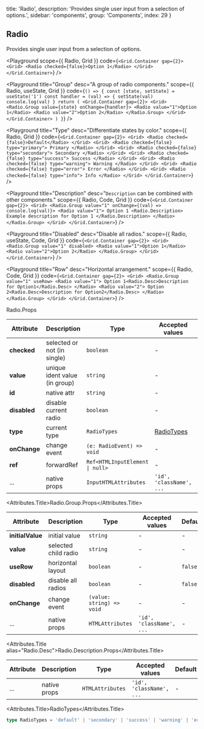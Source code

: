 
  title: 'Radio',
  description: 'Provides single user input from a selection of options.',
  sidebar: 'components',
  group: 'Components',
  index: 29
}

## Radio

Provides single user input from a selection of options.

<Playground
  scope={{ Radio, Grid }}
  code={`
<Grid.Container gap={2}>
  <Grid>
    <Radio checked={false}>Option 1</Radio>
  </Grid>
</Grid.Container>
`}
/>

<Playground
  title="Group"
  desc="A group of radio components."
  scope={{ Radio, useState, Grid }}
  code={`
() => {
  const [state, setState] = useState('1')
  const handler = (val) => {
    setState(val)
    console.log(val)
  }
  return (
    <Grid.Container gap={2}>
      <Grid>
        <Radio.Group value={state} onChange={handler}>
          <Radio value="1">Option 1</Radio>
          <Radio value="2">Option 2</Radio>
        </Radio.Group>
      </Grid>
    </Grid.Container>
  )
}
`}
/>

<Playground
  title="Type"
  desc="Differentiate states by color."
  scope={{ Radio, Grid }}
  code={`
<Grid.Container gap={2}>
  <Grid>
    <Radio checked={false}>Default</Radio>
  </Grid>
  <Grid>
    <Radio checked={false} type="primary">
      Primary
    </Radio>
  </Grid>
  <Grid>
    <Radio checked={false} type="secondary">
      Secondary
    </Radio>
  </Grid>
  <Grid>
    <Radio checked={false} type="success">
      Success
    </Radio>
  </Grid>
  <Grid>
    <Radio checked={false} type="warning">
      Warning
    </Radio>
  </Grid>
  <Grid>
    <Radio checked={false} type="error">
      Error
    </Radio>
  </Grid>
  <Grid>
    <Radio checked={false} type="info">
      Info
    </Radio>
  </Grid>
</Grid.Container>
`}
/>

<Playground
  title="Description"
  desc="`Description` can be combined with other components."
  scope={{ Radio, Code, Grid }}
  code={`
<Grid.Container gap={2}>
  <Grid>
    <Radio.Group value="1" onChange={(val) => console.log(val)}>
      <Radio value="1">
        Option 1
        <Radio.Description>
          Example description for Option 1
        </Radio.Description>
      </Radio>
    </Radio.Group>
  </Grid>
</Grid.Container>
`}
/>

<Playground
  title="Disabled"
  desc="Disable all radios."
  scope={{ Radio, useState, Code, Grid }}
  code={`
<Grid.Container gap={2}>
  <Grid>
    <Radio.Group value="1" disabled>
      <Radio value="1">Option 1</Radio>
      <Radio value="2">Option 2</Radio>
    </Radio.Group>
  </Grid>
</Grid.Container>
`}
/>

<Playground
  title="Row"
  desc="Horizontal arrangement."
  scope={{ Radio, Code, Grid }}
  code={`
<Grid.Container gap={2}>
  <Grid>
    <Radio.Group value="1" useRow>
      <Radio value="1">
        Option 1<Radio.Desc>Description for Option1</Radio.Desc>
      </Radio>
      <Radio value="2">
        Option 2<Radio.Desc>Description for Option2</Radio.Desc>
      </Radio>
    </Radio.Group>
  </Grid>
</Grid.Container>
`}
/>

<Attributes edit="/pages/docs/components/radio.mdx">
<Attributes.Title>Radio.Props</Attributes.Title>

| Attribute    | Description                   | Type                                           | Accepted values           | Default   |
| ------------ | ----------------------------- | ---------------------------------------------- | ------------------------- | --------- |
| **checked**  | selected or not (in single)   | `boolean`                                      | -                         | `false`   |
| **value**    | unique ident value (in group) | `string`                                       | -                         | -         |
| **id**       | native attr                   | `string`                                       | -                         | -         |
| **disabled** | disable current radio         | `boolean`                                      | -                         | `false`   |
| **type**     | current type                  | `RadioTypes`                                   | [RadioTypes](#radiotypes) | `default` |
| **onChange** | change event                  | `(e: RadioEvent) => void`                      | -                         | -         |
| **ref**      | forwardRef                    | <Code>Ref<HTMLInputElement &#124; null></Code> | -                         | -         |
| ...          | native props                  | `InputHTMLAttributes`                          | `'id', 'className', ...`  | -         |

<Attributes.Title>Radio.Group.Props</Attributes.Title>

| Attribute        | Description          | Type                      | Accepted values          | Default |
| ---------------- | -------------------- | ------------------------- | ------------------------ | ------- |
| **initialValue** | initial value        | `string`                  | -                        | -       |
| **value**        | selected child radio | `string`                  | -                        | -       |
| **useRow**       | horizontal layout    | `boolean`                 | -                        | `false` |
| **disabled**     | disable all radios   | `boolean`                 | -                        | `false` |
| **onChange**     | change event         | `(value: string) => void` | -                        | -       |
| ...              | native props         | `HTMLAttributes`          | `'id', 'className', ...` | -       |

<Attributes.Title alias="Radio.Desc">Radio.Description.Props</Attributes.Title>

| Attribute | Description  | Type             | Accepted values          | Default |
| --------- | ------------ | ---------------- | ------------------------ | ------- |
| ...       | native props | `HTMLAttributes` | `'id', 'className', ...` | -       |

<Attributes.Title>RadioTypes</Attributes.Title>

```ts
type RadioTypes = 'default' | 'secondary' | 'success' | 'warning' | 'error'
```

</Attributes>


